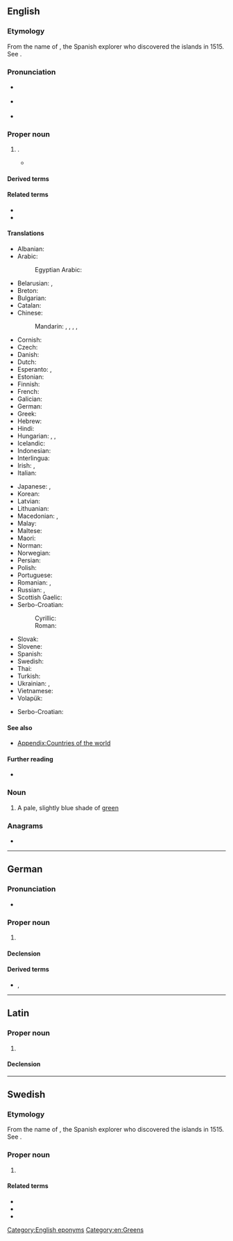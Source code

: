 {{also|bermuda}}
==English==

===Etymology===
From the name of {{w|Juan de Bermudez}}, the Spanish explorer who discovered the islands in 1515.  See {{m|es|Bermúdez}}.

===Pronunciation===
* {{a|GA}} {{IPA|en|/bɚˈmjuːdə/}}
* {{a|RP}} {{IPA|en|/bəˈmjuːdə/}}
* {{audio|en|LL-Q1860 (eng)-Vealhurl-Bermuda.wav|Audio (Southern England)}}

===Proper noun===
{{en-proper noun}}

# {{place|en|archipelago/and/overseas territory|c/United Kingdom|in|the North [[Atlantic Ocean]], 580 nautical miles (1074 kilometers) east-southeast of [[Cape Hatteras]], [[North Carolina]]}}.
#* {{quote-book|en
|year=1613
|author={{w|Samuel Purchas}}
|title=Pvrchas His Pilgrimes
|url=https://archive.org/details/purchashispilgri00purc_0/
|volume=I
|location=[[London]]
|OCLC=219967499
|page=632
|pageurl=https://archive.org/details/purchashispilgri00purc_0/page/632/
|passage=Sir ''Thomas Gates'' was appointed Lieutenant Generall ; Sir ''George Sommers'' Admirall of Virginia and were ſent to reſide there as Gouernours of the Colonie. But the ''Sea Venture'', wherein the two Knights, and Captaine ''Newport'', with a hundred and fiftie perſons ſayled, after long conflict with the two angrie Elements, was ſent to be impriſoned in '''''Bermuda''''', where betweene two Rocks the Ship ſplit, the people eſcaping to Land.}}

====Derived terms====
{{der2|en
|Bermuda cedar
|Bermuda green
|Bermuda onion
|Bermuda rig
|Bermuda shorts
|Bermuda Triangle
}}

====Related terms====
* {{l|en|Bermudan}}
* {{l|en|Bermudian}}

====Translations====
{{trans-top|island group}}
* Albanian: {{t|sq|Bermuda}}
* Arabic: {{t|ar|جُزُر بَرْمُودَا|f-p}}
*: Egyptian Arabic: {{t|arz|برمودا|f|tr=bermūdā}}
* Belarusian: {{t|be|Бэрму́ды|f-p}}, {{t|be|Бэрму́дзкія вы́спы|f-p}}
* Breton: {{t|br|Bermuda}}
* Bulgarian: {{t|bg|Берму́да|f}}
* Catalan: {{t+|ca|Bermudes}}
* Chinese:
*: Mandarin: {{t+|cmn|百慕達|sc=Hani}}, {{t+|cmn|百慕达|tr=Bǎimùdá|sc=Hani}}, {{t+|cmn|百慕大|tr=Bǎimùdà|sc=Hani}}, {{t+|cmn|百慕大群島|sc=Hani}}, {{t+|cmn|百慕大群岛|tr=Bǎimùdà qúndǎo|sc=Hani}}
* Cornish: {{t|kw|Bermuda}}
* Czech: {{t+|cs|Bermudy|p}}
* Danish: {{t|da|Bermuda}}
* Dutch: {{t+|nl|Bermuda}}
* Esperanto: {{t|eo|Bermudo}}, {{t|eo|Bermudoj}}
* Estonian: {{t+|et|Bermuda}}
* Finnish: {{t+|fi|Bermuda}}
* French: {{t+|fr|Bermudes|f-p}}
* Galician: {{t+|gl|Bermuda}}
* German: {{t+|de|Bermuda|n}}
* Greek: {{t+|el|Βερμούδες|f-p}}
* Hebrew: {{t|he|ברמודה|tr=Bermuda}}
* Hindi: {{t|hi|बेर्म्युडा}}
* Hungarian: {{t+|hu|Bermuda}}, {{t|hu|Bermudák|p}}, {{t|hu|Bermuda-szigetek|p}}
* Icelandic: {{t|is|Bermúda}}
* Indonesian: {{t+|id|Bermuda}}
* Interlingua: {{t|ia|Bermuda}}
* Irish: {{t|ga|Beirmiúda}}, {{t|ga|Beirmiúdaí|p|alt=na Beirmiúdaí}}
* Italian: {{t|it|Bermude|f-p}}
{{trans-mid}}
* Japanese: {{t|ja|バーミューダ|tr=Bāmyūda|sc=Jpan}}, {{t|ja|バミューダ|tr=Bamyūda}}
* Korean: {{t+|ko|^버뮤다}}
* Latvian: {{t|lv|Bermudu salas}}
* Lithuanian: {{t+|lt|Bermudai}}
* Macedonian: {{t|mk|Берму́ди|f-p}}, {{t|mk|Берму́да|f}}
* Malay: {{t|ms|Bermuda}}
* Maltese: {{t|mt|Bermuda}}
* Maori: {{t|mi|Pāmura}}
* Norman: {{t|nrf|Bermude|f}}
* Norwegian: {{t|no|Bermuda}}
* Persian: {{t|fa|برمودا|tr=barmudâ}}
* Polish: {{t+|pl|Bermudy|p}}
* Portuguese: {{t+|pt|Bermudas|p}}
* Romanian: {{t+|ro|Bermuda}}, {{t|ro|Bermude|f}}
* Russian: {{t+|ru|Берму́ды|m-p}}, {{t|ru|Берму́дские острова́|m-p}}
* Scottish Gaelic: {{t|gd|Bermuda}}
* Serbo-Croatian:
*: Cyrillic: {{t|sh|Бермуди|p|sc=Cyrl}}
*: Roman: {{t|sh|Bermudi|p}}
* Slovak: {{t|sk|Bermudy|p}}
* Slovene: {{t|sl|Bermuda|f}}
* Spanish: {{t+|es|Bermudas|f-p}}
* Swedish: {{t+|sv|Bermuda|n}}
* Thai: {{t|th|เบอร์มิวดา}}
* Turkish: {{t+|tr|Bermuda}}
* Ukrainian: {{t|uk|Берму́ди|m-p}}, {{t+|uk|Берму́дські острови́|m-p}}
* Vietnamese: {{t|vi|Béc-mu-đa}}
* Volapük: {{t+|vo|Bärmuduäns}}
{{trans-bottom}}

{{checktrans-top}}
* Serbo-Croatian: {{t+check|sh|Bermuda|f}}
{{trans-mid}}
{{trans-bottom}}

====See also====
* [[Appendix:Countries of the world]]

====Further reading====
* {{pedia}}

===Noun===
{{en-noun|-}}

# A pale, slightly blue shade of [[green]]
#: {{color panel|7DD8C6}}

===Anagrams===
* {{anagrams|en|a=abdemru|rumbaed}}

[[Category:English eponyms]]
[[Category:en:Greens]]

----

==German==

===Pronunciation===
* {{audio|de|De-Bermuda.ogg|Audio}}

===Proper noun===
{{de-proper noun|toponym}}

# {{place|de|archipelago/and/overseas territory|c/United Kingdom|in|the North|ocean/Atlantic Ocean|t=Bermuda}}

====Declension====
{{de-ndecl|n.sg}}

====Derived terms====
* {{l|de|Bermuder}}, {{l|de|Bermuderin}}

----

==Latin==
{{wikipedia|lang=la}}

===Proper noun===
{{la-proper noun|Bermūda<1.loc>}}

# {{lb|la|New Latin}} {{place|la|archipelago/and/overseas territory|c/United Kingdom|in|the North|ocean/Atlantic Ocean|t=Bermuda}}

====Declension====
{{la-ndecl|Bermūda<1.loc>}}

----

==Swedish==
{{wikipedia|lang=sv}}

===Etymology===
From the name of {{w|Juan de Bermudez}}, the Spanish explorer who discovered the islands in 1515.  See {{m|es|Bermúdez}}.

===Proper noun===
{{sv-proper noun|n}}

# {{senseid|sv|Q23635}}{{place|sv|archipelago/and/overseas territory|c/United Kingdom|in|the North|ocean/Atlantic Ocean|t=Bermuda}}

====Related terms====
*{{l|sv|bermudisk|pos=adjective|t=Bermudian}}
*{{l|sv|bermudier|g=c|t=Bermudian male}}
*{{l|sv|bermudiska|g=c|t=Bermudian female}}